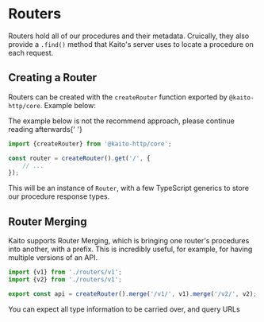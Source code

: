 
# Routers

Routers hold all of our procedures and their metadata. Cruically, they also provide a `.find()` method that Kaito's server uses to locate a procedure on each request.

## Creating a Router

Routers can be created with the `createRouter` function exported by `@kaito-http/core`. Example below:

<Callout emoji="⚠">The example below is not the recommend approach, please continue reading afterwards</Callout>{' '}

```ts
import {createRouter} from '@kaito-http/core';

const router = createRouter().get('/', {
	// ...
});
```

This will be an instance of `Router`, with a few TypeScript generics to store our procedure response types.

## Router Merging

Kaito supports Router Merging, which is bringing one router's procedures into another, with a prefix. This is incredibly useful, for example, for having multiple versions of an API.

```ts
import {v1} from './routers/v1';
import {v2} from './routers/v1';

export const api = createRouter().merge('/v1/', v1).merge('/v2/', v2);
```

You can expect all type information to be carried over, and query URLs
